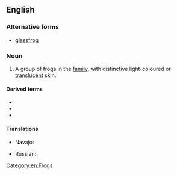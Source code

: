 ==English==
{{wikipedia}}

===Alternative forms===
* [[glassfrog]]

===Noun===
{{en-noun|head=[[glass]] [[frog]]}}

# A group of frogs in the ''{{taxlink|Centrolenidae|family|noshow=1}}'' [[family]], with distinctive light-coloured or [[translucent]] skin.

====Derived terms====
* {{vern|bare-hearted glass frog}}
* {{vern|Fleischmann's glass frog}}
* {{vern|Tandayapa giant glass frog}}

====Translations====
{{trans-top|frog}}
* Navajo: {{t|nv|chʼał niłtólí}}
{{trans-mid}}
* Russian: {{t|ru|стекля́нная лягу́шка|f|sc=Cyrl}}
{{trans-bottom}}

[[Category:en:Frogs]]